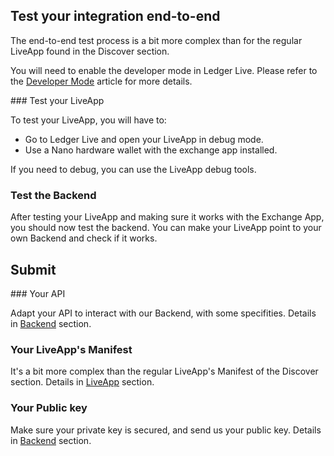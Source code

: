 
## Test your integration end-to-end 

The end-to-end test process is a bit more complex than for the regular LiveApp found in the Discover section. 

You will need to enable the developer mode in Ledger Live. 
Please refer to the [Developer Mode](../../discover/developer-mode) article for more details.

<Steps>
### Test your LiveApp
   
To test your LiveApp, you will have to: 
- Go to Ledger Live and open your LiveApp in debug mode.
- Use a Nano hardware wallet with the exchange app installed. 

If you need to debug, you can use the LiveApp debug tools.

### Test the Backend
 
After testing your LiveApp and making sure it works with the Exchange App, you should now test the backend. You can make your LiveApp point to your own Backend and check if it works.


</Steps>


## Submit

<Steps>
### Your API
 
Adapt your API to interact with our Backend, with some specifities. Details in [Backend](providers-endpoints) section.
 
### Your LiveApp's Manifest
 
It's a bit more complex than the regular LiveApp's Manifest of the Discover section. Details in [LiveApp](providers-liveapp) section.

### Your Public key

Make sure your private key is secured, and send us your public key. Details in [Backend](providers-endpoints) section.

</Steps>
